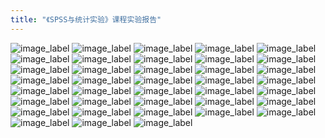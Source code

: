 ```yaml
---
title: "《SPSS与统计实验》课程实验报告"
---
```




![image_label](img/stu2report/4stu_页面_01.png)
![image_label](img/stu2report/4stu_页面_02.png)
![image_label](img/stu2report/4stu_页面_03.png)
![image_label](img/stu2report/4stu_页面_04.png)
![image_label](img/stu2report/4stu_页面_05.png)
![image_label](img/stu2report/4stu_页面_06.png)
![image_label](img/stu2report/4stu_页面_07.png)
![image_label](img/stu2report/4stu_页面_08.png)
![image_label](img/stu2report/4stu_页面_09.png)
![image_label](img/stu2report/4stu_页面_10.png)
![image_label](img/stu2report/4stu_页面_11.png)
![image_label](img/stu2report/4stu_页面_12.png)
![image_label](img/stu2report/4stu_页面_13.png)
![image_label](img/stu2report/4stu_页面_14.png)
![image_label](img/stu2report/4stu_页面_15.png)
![image_label](img/stu2report/4stu_页面_16.png)
![image_label](img/stu2report/4stu_页面_17.png)
![image_label](img/stu2report/4stu_页面_18.png)
![image_label](img/stu2report/4stu_页面_19.png)
![image_label](img/stu2report/4stu_页面_20.png)
![image_label](img/stu2report/4stu_页面_21.png)
![image_label](img/stu2report/4stu_页面_22.png)
![image_label](img/stu2report/4stu_页面_23.png)
![image_label](img/stu2report/4stu_页面_24.png)
![image_label](img/stu2report/4stu_页面_25.png)
![image_label](img/stu2report/4stu_页面_26.png)
![image_label](img/stu2report/4stu_页面_27.png)
![image_label](img/stu2report/4stu_页面_28.png)
![image_label](img/stu2report/4stu_页面_29.png)
![image_label](img/stu2report/4stu_页面_30.png)
![image_label](img/stu2report/4stu_页面_31.png)
![image_label](img/stu2report/4stu_页面_32.png)
![image_label](img/stu2report/4stu_页面_33.png)
![image_label](img/stu2report/4stu_页面_34.png)
![image_label](img/stu2report/4stu_页面_35.png)
![image_label](img/stu2report/4stu_页面_36.png)
![image_label](img/stu2report/4stu_页面_37.png)
![image_label](img/stu2report/4stu_页面_38.png)


